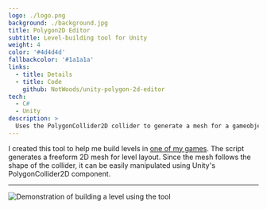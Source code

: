 ```yaml
---
logo: ./logo.png
background: ./background.jpg
title: Polygon2D Editor
subtitle: Level-building tool for Unity
weight: 4
color: '#4d4d4d'
fallbackcolor: '#1a1a1a'
links:
  - title: Details
  - title: Code
    github: NotWoods/unity-polygon-2d-editor
tech:
  - C#
  - Unity
description: >
  Uses the PolygonCollider2D collider to generate a mesh for a gameobject, letting you draw polygonal platforms in the Unity editor via the Edit Collider button. Just drag the script onto your platform GameObject and you're good to go.
---
```



I created this tool to help me build levels in [one of my games](../latch-on/). The script generates a freeform 2D mesh for level layout. Since the mesh follows the shape of the collider, it can be easily manipulated using Unity's PolygonCollider2D component.

<GitHub repo="NotWoods/unity-polygon-2d-editor" stars />

---

![Demonstration of building a level using the tool](/projects/unity-polygon/example.gif)
